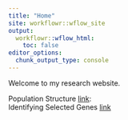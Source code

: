 ```yaml
---
title: "Home"
site: workflowr::wflow_site
output:
  workflowr::wflow_html:
    toc: false
editor_options:
  chunk_output_type: console
---
```


Welcome to my research website.

Population Structure [link](Population_Structure.html):  
Identifying Selected Genes [link](Identifying_Selected_Genes.html)  
